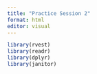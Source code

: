 ```yaml
---
title: "Practice Session 2"
format: html
editor: visual
---
```


```r
library(rvest)
library(readr)
library(dplyr)
library(janitor)
```
